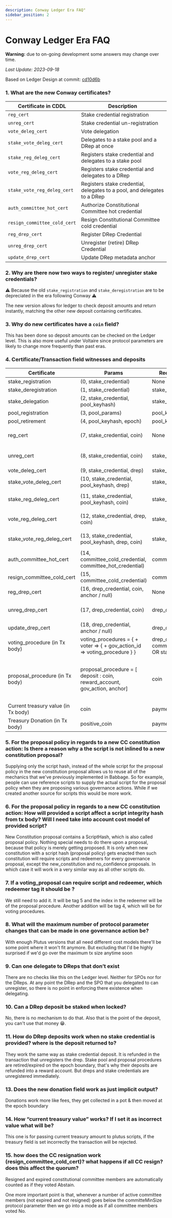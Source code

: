 ```yaml
---
description: Conway Ledger Era FAQ"
sidebar_position: 2
---
```


# Conway Ledger Era FAQ

**Warning:** due to on-going development some answers may change over time.

*Last Update: 2023-09-18*

Based on Ledger Design at commit: [cd10d6b](https://github.com/input-output-hk/cardano-ledger/blob/cd10d6b968bda704fb1ddc1226388fe221789155/eras/conway/test-suite/cddl-files/conway.cddl
)

### 1. What are the new Conway certificates?

| Certificate in CDDL            | Description                                                              |
|------------------------------- |------------------------------------------------------------------------- |
| `reg_cert`                     | Stake credential registration                                            |
| `unreg_cert`                   | Stake credential un-registration                                         |
| `vote_deleg_cert`              | Vote delegation                                                          |
| `stake_vote_deleg_cert`        | Delegates to a stake pool and a DRep at once                             |
| `stake_reg_deleg_cert`         | Registers stake credential and delegates to a stake pool                 |
| `vote_reg_deleg_cert`          | Registers stake credential and delegates to a DRep                       |
| `stake_vote_reg_deleg_cert`    | Registers stake credential, delegates to a pool, and delegates to a DRep |
| `auth_committee_hot_cert`      | Authorize Constitutional Committee hot credential                        |
| `resign_committee_cold_cert`   | Resign Constitutional Committee cold credential                          |
| `reg_drep_cert`                | Register DRep Credential                                                 |
| `unreg_drep_cert`              | Unregister (retire) DRep Credential                                      |
| `update_drep_cert`             | Update DRep metadata anchor                                              |

### 2. Why are there now two ways to register/ unregister stake credentials?

⚠ Because the old `stake_registration` and `stake_deregistration` are to be depreciated in the era following Conway ⚠ 

The new version allows for ledger to check deposit amounts and return instantly, matching the other new deposit containing certificates.

### 3. Why do new certificates have a `coin` field?

This has been done so deposit amounts can be checked on the Ledger level. This is also more useful under Voltaire since protocol parameters are likely to change more frequently than past eras.

### 4. Certificate/Transaction field witnesses and deposits

| Certificate                            | Params                                                    | Required Witnesses                                                | Deposit/Refund                        |
| -------------------------------------- | --------------------------------------------------------- | ----------------------------------------------------------------- |-------------------------------------- |
| stake_registration                     | (0, stake_credential)                                     | None                                                              | None                                  |
| stake_deregistration                   | (1, stake_credential)                                     | stake_credential                                                  | None                                  |
| stake_delegation                       | (2, stake_credential, pool_keyhash)                       | stake_credential                                                  | None                                  |
| pool_registration                      | (3, pool_params)                                          | pool_key                                                          | None                                  |
| pool_retirement                        | (4, pool_keyhash, epoch)                                  | pool_key                                                          | None                                  |
| reg_cert                               | (7, stake_credential, coin)                               | None                                                              | Deposit `coin` of amount `keyDeposit` |
| unreg_cert                             | (8, stake_credential, coin)                               | stake_credential                                                  | Refund `keyDeposit` of amount `coin`  |
| vote_deleg_cert                        | (9, stake_credential, drep)                               | stake_credential                                                  | None                                  |
| stake_vote_deleg_cert                  | (10, stake_credential, pool_keyhash, drep)                | stake_credential                                                  | None                                  |
| stake_reg_deleg_cert                   | (11, stake_credential, pool_keyhash, coin)                | stake_credential                                                  | Deposit `coin` of amount `keyDeposit` |
| vote_reg_deleg_cert                    | (12, stake_credential, drep, coin)                        | stake_credential                                                  | Deposit `coin` of amount `keyDeposit` |
| stake_vote_reg_deleg_cert              | (13, stake_credential, pool_keyhash, drep, coin)          | stake_credential                                                  | Deposit `coin` of amount `keyDeposit` |
| auth_committee_hot_cert                | (14, committee_cold_credential, committee_hot_credential) | committee_cold_credential                                         | None                                  |
| resign_committee_cold_cert             | (15, committee_cold_credential)                           | committee_cold_credential                                         | None                                  |
| reg_drep_cert                          | (16, drep_credential, coin, anchor / null)                | None                                                              | drepDeposit                           |
| unreg_drep_cert                        | (17, drep_credential, coin)                               | drep_credential                                                   | Refund drepDeposit of amount coin     |
| update_drep_cert                       | (18, drep_credential, anchor / null)                      | drep_credential                                                   | None                                  |
| voting_procedure (in Tx body)          | voting_procedures = { + voter => { + gov_action_id => voting_procedure } } | drep_credential OR committee_hot_credential OR stake_pool_keyHash | None                                  |
| proposal_procedure (in Tx body)        | proposal_procedure = [ deposit : coin, reward_account, gov_action, anchor] | coin                                                              | Deposit is returned at the epoch boundary to the `reward_account` that is specified in the proposal. |
| Current treasury value (in Tx body)    | coin                                                      | payment_credential                                                | None                                  |
| Treasury Donation (in Tx body)         | positive_coin                                             | payment_credential                                                | None                                  |


### 5. For the proposal policy in regards to a new CC constitution action: Is there a reason why a the script is not inlined to a new constitution proposal?

Supplying only the script hash, instead of the whole script for the proposal policy in the new constitution proposal allows us to reuse all of the mechanics that we've previously implemented in Babbage. So for example, people can use reference scripts to supply the actual script for the proposal policy when they are proposing various governance actions.
While if we created another source for scripts this would be more work.

### 6. For the proposal policy in regards to a new CC constitution action: How will provided a script affect a script integrity hash from tx body? Will I need take into account cost model of provided script?

New Constitution proposal contains a ScriptHash, which is also called proposal policy. Nothing special needs to do there upon a proposal, because that policy is merely getting proposed. It is only when new constitution with a script hash (proposal policy) gets enacted then such constitution will require scripts and redeemers for every governance proposal, except the new_constitution and no_confidence proposals. In which case it will work in a very similar way as all other scripts do.

### 7. If a voting_proposal can require script and redeemer, which redeemer tag it should be ?

We still need to add it.
It will be tag 5 and the index in the redeemer will be of the proposal procedure.
Another addition will be tag 4, which will be for voting procedures.

### 8. What will the maximum number of protocol parameter changes that can be made in one governance action be?

With enough Plutus versions that all need different cost models there'll be some point where it won't fit anymore. But excluding that I'd be highly surprised if we'd go over the maximum tx size anytime soon

### 9. Can one delegate to DReps that don’t exist

There are no checks like this on the Ledger level. Neither for SPOs nor for the DReps. At any point the DRep and the SPO that you delegated to can unregister, so there is no point in enforcing there existence when delegating.

### 10. Can a DRep deposit be staked when locked?

No, there is no mechanism to do that. Also that is the point of the deposit, you can't use that money 😁.

### 11. How do DRep deposits work when no stake credential is provided? where is the deposit returned to?

They work the same way as stake credential deposit. It is refunded in the transaction that unregisters the drep. Stake pool and proposal procedures are retired/expired on the epoch boundary, that's why their deposits are refunded into a reward account. But dreps and stake credentials are unregistered immediately.

### 13. Does the new donation field work as just implicit output?

Donations work more like fees, they get collected in a pot & then moved at the epoch boundary

### 14. How “current treasury value” works? If I set it as incorrect value what will be?

This one is for passing current treasury amount to plutus scripts, if the treasury field is set incorrectly the transaction will be rejected.

### 15. how does the CC resignation work (resign_committee_cold_cert)? what happens if all CC resign? does this affect the quorum?

Resigned and expired constitutional committee members are automatically counted as if they voted Abstain.

One more important point is that, whenever a number of active committee members (not expired and not resigned) goes below the committeMinSize protocol parameter then we go into a mode as if all committee members voted No.